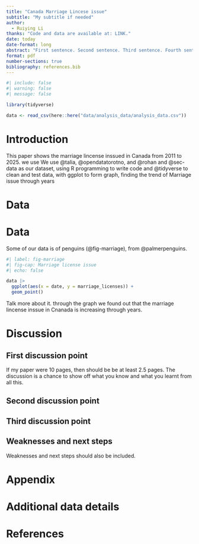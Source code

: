 ```yaml
---
title: "Canada Marriage Lincese issue"
subtitle: "My subtitle if needed"
author: 
  - Ruiying Li
thanks: "Code and data are available at: LINK."
date: today
date-format: long
abstract: "First sentence. Second sentence. Third sentence. Fourth sentence."
format: pdf
number-sections: true
bibliography: references.bib
---
```


```r
#| include: false
#| warning: false
#| message: false

library(tidyverse)

data <- read_csv(here::here("data/analysis_data/analysis_data.csv"))

```


# Introduction

This paper shows the marriage lincense inssued in Canada from 2011 to 2025. we use We use @talia, @opendatatorotno, and @rohan and @sec-data as our dataset, using R programming to write code and @tidyverse to clean and test data, with ggplot to form graph, finding the trend of Marriage issue through years

# Data {#sec-data}


# Data {#sec-mydatasection}

Some of our data is of penguins (@fig-marriage), from @palmerpenguins.

```r
#| label: fig-marriage
#| fig-cap: Marriage license issue
#| echo: false

data |> 
  ggplot(aes(x = date, y = marriage_licenses)) +
  geom_point()

```

Talk more about it.
through the graph we found out that the marriage lincense inssue in Cnanada is increasing through years.


# Discussion

## First discussion point {#sec-first-point}

If my paper were 10 pages, then should be be at least 2.5 pages. The discussion is a chance to show off what you know and what you learnt from all this. 

## Second discussion point

## Third discussion point

## Weaknesses and next steps

Weaknesses and next steps should also be included.

\newpage

\appendix

# Appendix {-}


# Additional data details



\newpage


# References